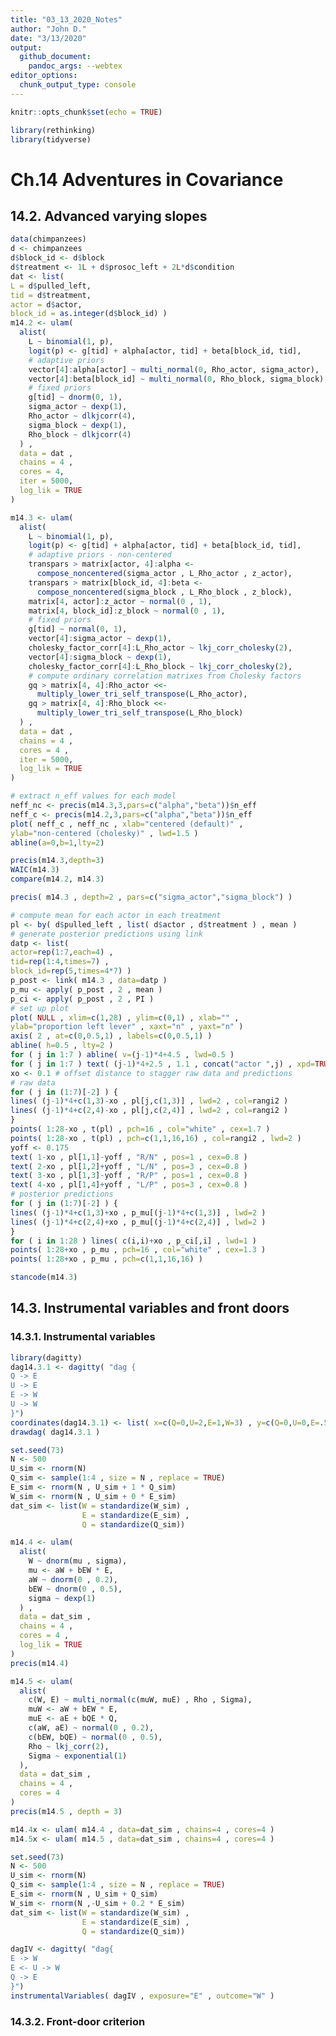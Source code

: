 ```yaml
---
title: "03_13_2020_Notes"
author: "John D."
date: "3/13/2020"
output:
  github_document:
    pandoc_args: --webtex
editor_options: 
  chunk_output_type: console
---
```


```r
knitr::opts_chunk$set(echo = TRUE)
```

```r
library(rethinking)
library(tidyverse)
```

# Ch.14 Adventures in Covariance
## 14.2. Advanced varying slopes

```r
data(chimpanzees)
d <- chimpanzees
d$block_id <- d$block
d$treatment <- 1L + d$prosoc_left + 2L*d$condition
dat <- list(
L = d$pulled_left,
tid = d$treatment,
actor = d$actor,
block_id = as.integer(d$block_id) )
m14.2 <- ulam(
  alist(
    L ~ binomial(1, p),
    logit(p) <- g[tid] + alpha[actor, tid] + beta[block_id, tid],
    # adaptive priors
    vector[4]:alpha[actor] ~ multi_normal(0, Rho_actor, sigma_actor),
    vector[4]:beta[block_id] ~ multi_normal(0, Rho_block, sigma_block),
    # fixed priors
    g[tid] ~ dnorm(0, 1),
    sigma_actor ~ dexp(1),
    Rho_actor ~ dlkjcorr(4),
    sigma_block ~ dexp(1),
    Rho_block ~ dlkjcorr(4)
  ) ,
  data = dat ,
  chains = 4 ,
  cores = 4,
  iter = 5000,
  log_lik = TRUE
)

```

```r
m14.3 <- ulam(
  alist(
    L ~ binomial(1, p),
    logit(p) <- g[tid] + alpha[actor, tid] + beta[block_id, tid],
    # adaptive priors - non-centered
    transpars > matrix[actor, 4]:alpha <-
      compose_noncentered(sigma_actor , L_Rho_actor , z_actor),
    transpars > matrix[block_id, 4]:beta <-
      compose_noncentered(sigma_block , L_Rho_block , z_block),
    matrix[4, actor]:z_actor ~ normal(0 , 1),
    matrix[4, block_id]:z_block ~ normal(0 , 1),
    # fixed priors
    g[tid] ~ normal(0, 1),
    vector[4]:sigma_actor ~ dexp(1),
    cholesky_factor_corr[4]:L_Rho_actor ~ lkj_corr_cholesky(2),
    vector[4]:sigma_block ~ dexp(1),
    cholesky_factor_corr[4]:L_Rho_block ~ lkj_corr_cholesky(2),
    # compute ordinary correlation matrixes from Cholesky factors
    gq > matrix[4, 4]:Rho_actor <<-
      multiply_lower_tri_self_transpose(L_Rho_actor),
    gq > matrix[4, 4]:Rho_block <<-
      multiply_lower_tri_self_transpose(L_Rho_block)
  ) ,
  data = dat ,
  chains = 4 ,
  cores = 4 ,
  iter = 5000,
  log_lik = TRUE
)

```

```r
# extract n_eff values for each model
neff_nc <- precis(m14.3,3,pars=c("alpha","beta"))$n_eff
neff_c <- precis(m14.2,3,pars=c("alpha","beta"))$n_eff
plot( neff_c , neff_nc , xlab="centered (default)" ,
ylab="non-centered (cholesky)" , lwd=1.5 )
abline(a=0,b=1,lty=2)
```

```r
precis(m14.3,depth=3)
WAIC(m14.3)
compare(m14.2, m14.3)
```

```r
precis( m14.3 , depth=2 , pars=c("sigma_actor","sigma_block") )
```

```r
# compute mean for each actor in each treatment
pl <- by( d$pulled_left , list( d$actor , d$treatment ) , mean )
# generate posterior predictions using link
datp <- list(
actor=rep(1:7,each=4) ,
tid=rep(1:4,times=7) ,
block_id=rep(5,times=4*7) )
p_post <- link( m14.3 , data=datp )
p_mu <- apply( p_post , 2 , mean )
p_ci <- apply( p_post , 2 , PI )
# set up plot
plot( NULL , xlim=c(1,28) , ylim=c(0,1) , xlab="" ,
ylab="proportion left lever" , xaxt="n" , yaxt="n" )
axis( 2 , at=c(0,0.5,1) , labels=c(0,0.5,1) )
abline( h=0.5 , lty=2 )
for ( j in 1:7 ) abline( v=(j-1)*4+4.5 , lwd=0.5 )
for ( j in 1:7 ) text( (j-1)*4+2.5 , 1.1 , concat("actor ",j) , xpd=TRUE )
xo <- 0.1 # offset distance to stagger raw data and predictions
# raw data
for ( j in (1:7)[-2] ) {
lines( (j-1)*4+c(1,3)-xo , pl[j,c(1,3)] , lwd=2 , col=rangi2 )
lines( (j-1)*4+c(2,4)-xo , pl[j,c(2,4)] , lwd=2 , col=rangi2 )
}
points( 1:28-xo , t(pl) , pch=16 , col="white" , cex=1.7 )
points( 1:28-xo , t(pl) , pch=c(1,1,16,16) , col=rangi2 , lwd=2 )
yoff <- 0.175
text( 1-xo , pl[1,1]-yoff , "R/N" , pos=1 , cex=0.8 )
text( 2-xo , pl[1,2]+yoff , "L/N" , pos=3 , cex=0.8 )
text( 3-xo , pl[1,3]-yoff , "R/P" , pos=1 , cex=0.8 )
text( 4-xo , pl[1,4]+yoff , "L/P" , pos=3 , cex=0.8 )
# posterior predictions
for ( j in (1:7)[-2] ) {
lines( (j-1)*4+c(1,3)+xo , p_mu[(j-1)*4+c(1,3)] , lwd=2 )
lines( (j-1)*4+c(2,4)+xo , p_mu[(j-1)*4+c(2,4)] , lwd=2 )
}
for ( i in 1:28 ) lines( c(i,i)+xo , p_ci[,i] , lwd=1 )
points( 1:28+xo , p_mu , pch=16 , col="white" , cex=1.3 )
points( 1:28+xo , p_mu , pch=c(1,1,16,16) )
```

```r
stancode(m14.3)
```

## 14.3. Instrumental variables and front doors
### 14.3.1. Instrumental variables

```r
library(dagitty)
dag14.3.1 <- dagitty( "dag {
Q -> E
U -> E
E -> W
U -> W
}")
coordinates(dag14.3.1) <- list( x=c(Q=0,U=2,E=1,W=3) , y=c(Q=0,U=0,E=.5,W=.5) )
drawdag( dag14.3.1 )
```

```r
set.seed(73)
N <- 500
U_sim <- rnorm(N)
Q_sim <- sample(1:4 , size = N , replace = TRUE)
E_sim <- rnorm(N , U_sim + 1 * Q_sim)
W_sim <- rnorm(N , U_sim + 0 * E_sim)
dat_sim <- list(W = standardize(W_sim) ,
                E = standardize(E_sim) ,
                Q = standardize(Q_sim))
```

```r
m14.4 <- ulam(
  alist(
    W ~ dnorm(mu , sigma),
    mu <- aW + bEW * E,
    aW ~ dnorm(0 , 0.2),
    bEW ~ dnorm(0 , 0.5),
    sigma ~ dexp(1)
  ) ,
  data = dat_sim ,
  chains = 4 ,
  cores = 4 ,
  log_lik = TRUE
)
precis(m14.4)
```

```r
m14.5 <- ulam(
  alist(
    c(W, E) ~ multi_normal(c(muW, muE) , Rho , Sigma),
    muW <- aW + bEW * E,
    muE <- aE + bQE * Q,
    c(aW, aE) ~ normal(0 , 0.2),
    c(bEW, bQE) ~ normal(0 , 0.5),
    Rho ~ lkj_corr(2),
    Sigma ~ exponential(1)
  ),
  data = dat_sim ,
  chains = 4 ,
  cores = 4
)
precis(m14.5 , depth = 3)
```

```r
m14.4x <- ulam( m14.4 , data=dat_sim , chains=4 , cores=4 )
m14.5x <- ulam( m14.5 , data=dat_sim , chains=4 , cores=4 )
```

```r
set.seed(73)
N <- 500
U_sim <- rnorm(N)
Q_sim <- sample(1:4 , size = N , replace = TRUE)
E_sim <- rnorm(N , U_sim + Q_sim)
W_sim <- rnorm(N ,-U_sim + 0.2 * E_sim)
dat_sim <- list(W = standardize(W_sim) ,
                E = standardize(E_sim) ,
                Q = standardize(Q_sim))
```

```r
dagIV <- dagitty( "dag{
E -> W
E <- U -> W
Q -> E
}")
instrumentalVariables( dagIV , exposure="E" , outcome="W" )
```

### 14.3.2. Front-door criterion
